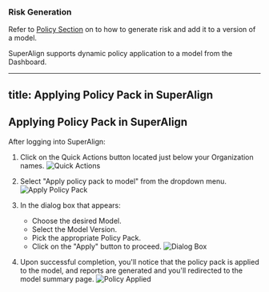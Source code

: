 ### Risk Generation

Refer to [Policy Section](./generate-risk) on to how to generate risk and add it to a version of a model.


SuperAlign supports dynamic policy application to a model from the Dashboard.  

---
title: Applying Policy Pack in SuperAlign
---

## Applying Policy Pack in SuperAlign

After logging into SuperAlign:

1. Click on the Quick Actions button located just below your Organization names. ![Quick Actions](../images/dashboard.png)

2. Select "Apply policy pack to model" from the dropdown menu. ![Apply Policy Pack](../images/apply_policy_to_model.png)

3. In the dialog box that appears:
   - Choose the desired Model.
   - Select the Model Version.
   - Pick the appropriate Policy Pack.
   - Click on the "Apply" button to proceed. ![Dialog Box](../images/apply_policy_pack.png)

4. Upon successful completion, you'll notice that the policy pack is applied to the model, and reports are generated and you'll redirected to the model summary page. ![Policy Applied](../images/model_summary_page.png)

